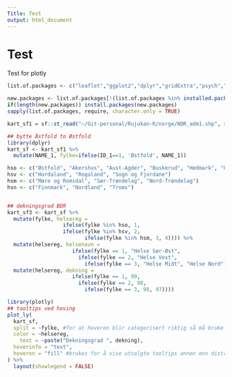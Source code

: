 ```yaml
---
Title: Test
output: html_document 
---
```


# Test 

Test for plotly

```r

list.of.packages <- c("leaflet","ggplot2","dplyr","gridExtra","psych","data.table","sf","ggrepel")

new.packages <- list.of.packages[!(list.of.packages %in% installed.packages()[,"Package"])]
if(length(new.packages)) install.packages(new.packages)
sapply(list.of.packages, require, character.only = TRUE)

kart_sf1 = sf::st_read("~/Git-personal/Rujukan-R/norge/NOR_adm1.shp", stringsAsFactors = FALSE)
```

```r
## bytte Åstfold to Østfold
library(dplyr)
kart_sf <- kart_sf1 %>%
  mutate(NAME_1, fylke=ifelse(ID_1==1, 'Østfold', NAME_1))

hso <- c("Østfold", "Akershus", "Aust-Agder", "Buskerud", "Hedmark", "Oppland", "Oslo", "Telemark", "Vest-Agder", "Vestfold")
hsv <- c("Hordaland", "Rogaland", "Sogn og Fjordane")
hsm <- c("Møre og Romsdal", "Sør-Trøndelag", "Nord-Trøndelag")
hsn <- c("Finnmark", "Nordland", "Troms")


## dekningsgrad BDR
kart_sf3 <- kart_sf %>%
  mutate(fylke, helsereg =
                  ifelse(fylke %in% hso, 1,
                  ifelse(fylke %in% hsv, 2,
                         ifelse(fylke %in% hsm, 3, 4)))) %>%
  mutate(helsereg, helsenavn =
                     ifelse(fylke == 1, "Helse Sør-Øst",
                       ifelse(fylke == 2, "Helse Vest",
                         ifelse(fylke == 3, "Helse Midt", "Helse Nord")))) %>%
  mutate(helsereg, dekning =
                     ifelse(fylke == 1, 99,
                       ifelse(fylke == 2, 98,
                         ifelse(fylke == 3, 98, 97))))

library(plotly)
## tooltips ved hoving
plot_ly(
  kart_sf,
  split = ~fylke, #for at hoveron blir categorisert riktig så må bruke 'Split'
  color = ~helsereg,
    text = ~paste("Dekningsgrad ", dekning),
  hoverinfo = "text",
  hoveron = "fill" #brukes for å vise utvalgte tooltips annen enn district
) %>%
  layout(showlegend = FALSE)


```



